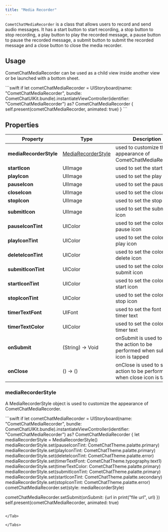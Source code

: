 ```yaml
---
title: "Media Recorder"
---
```


`CometChatMediaRecorder` is a class that allows users to record and send audio messages. It has a start button to start recording, a stop button to stop recording, a play button to play the recorded message, a pause button to pause the recorded message, a submit button to submit the recorded message and a close button to close the media recorder.

## Usage

CometChatMediaRecorder can be used as a child view inside another view or be launched with a bottom sheet.

<Tabs>
<Tab title="Swift">
```swift
if let cometChatMediaRecorder = UIStoryboard(name: "CometChatMediaRecorder", bundle: CometChatUIKit.bundle).instantiateViewController(identifier: "CometChatMediaRecorder") as? CometChatMediaRecorder {
  self.present(cometChatMediaRecorder, animated: true)
}
```

</Tab>

</Tabs>

## Properties

| Property               | Type                                                                        | Description                                                                   |
| ---------------------- | --------------------------------------------------------------------------- | ----------------------------------------------------------------------------- |
| **mediaRecorderStyle** | [MediaRecorderStyle](/ui-kit/ios/v4/media-recorder#mediarecorderstyle) | used to customize the appearance of CometChatMediaRecorder                    |
| **startIcon**          | UIImage                                                                     | used to set the start icon                                                    |
| **playIcon**           | UIImage                                                                     | used to set the play icon                                                     |
| **pauseIcon**          | UIImage                                                                     | used to set the pause icon                                                    |
| **closeIcon**          | UIImage                                                                     | used to set the close icon                                                    |
| **stopIcon**           | UIImage                                                                     | used to set the stop icon                                                     |
| **submitIcon**         | UIImage                                                                     | used to set the submit icon                                                   |
| **pauseIconTint**      | UIColor                                                                     | used to set the color of pause icon                                           |
| **playIconTint**       | UIColor                                                                     | used to set the color of play icon                                            |
| **deleteIconTint**     | UIColor                                                                     | used to set the color of delete icon                                          |
| **submitIconTint**     | UIColor                                                                     | used to set the color of submit icon                                          |
| **startIconTint**      | UIColor                                                                     | used to set the color of start icon                                           |
| **stopIconTint**       | UIColor                                                                     | used to set the color of stop icon                                            |
| **timerTextFont**      | UIFont                                                                      | used to set the font of timer text                                            |
| **timerTextColor**     | UIColor                                                                     | used to set the color of timer text                                           |
| **onSubmit**           | (String) -> Void                                                            | onSubmit is used to set the action to be performed when submit icon is tapped |
| **onClose**            | () -> ()                                                                    | onClose is used to set the action to be performed when close icon is tapped   |

### mediaRecorderStyle

A MediaRecorderStyle object is used to customize the appearance of CometChatMediaRecorder.

<Tabs>
<Tab title="Swift">
```swift
if let cometChatMediaRecorder = UIStoryboard(name: "CometChatMediaRecorder", bundle: CometChatUIKit.bundle).instantiateViewController(identifier: "CometChatMediaRecorder") as? CometChatMediaRecorder {
  let mediaRecorderStyle = MediaRecorderStyle()
	mediaRecorderStyle.set(pauseIconTint: CometChatTheme.palatte.primary)
	mediaRecorderStyle.set(playIconTint: CometChatTheme.palatte.primary)
	mediaRecorderStyle.set(deleteIconTint: CometChatTheme.palatte.error)
	mediaRecorderStyle.set(timerTextFont: CometChatTheme.typography.text1)
	mediaRecorderStyle.set(timerTextColor: CometChatTheme.palatte.primary)
  mediaRecorderStyle.set(submitIconTint: CometChatTheme.palatte.primary)
  mediaRecorderStyle.set(startIconTint: CometChatTheme.palatte.secondary)
	mediaRecorderStyle.set(stopIconTint: CometChatTheme.palatte.error)
	cometChatMediaRecorder.set(style: mediaRecorderStyle)

  cometChatMediaRecorder.setSubmit(onSubmit: {url in
                print("file url", url)
            })
  self.present(cometChatMediaRecorder, animated: true)
```

</Tab>

</Tabs>
